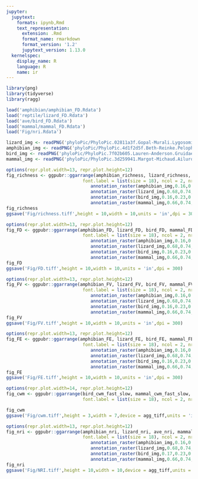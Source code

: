 ```yaml
---
jupyter:
  jupytext:
    formats: ipynb,Rmd
    text_representation:
      extension: .Rmd
      format_name: rmarkdown
      format_version: '1.2'
      jupytext_version: 1.13.0
  kernelspec:
    display_name: R
    language: R
    name: ir
---
```


```r
library(png)
library(tidyverse)
library(ragg)
```

```r
load('amphibian/amphibian_FD.Rdata')
load('reptile/lizard_FD.Rdata')
load('ave/bird_FD.Rdata')
load('mammal/mammal_FD.Rdata')
load('Fig/nri.Rdata')
```

```r
lizard_img <- readPNG('phyloPic/PhyloPic.02811a3f.Gopal-Murali.Lygosominae_Scincidae_Scincoidea_Scincomorpha_Sphenomorphini_Sphenomorphus_Sphenomorphus-dussumieri_Squamata_Unidentata.png')
amphibian_img <- readPNG('phyloPic/PhyloPic.4d1f2d5f.Beth-Reinke.Pelophylax_Pelophylax-perezi_Ranidae.png')
bird_img <- readPNG('phyloPic/PhyloPic.7f02b605.Lauren-Anderson.Gruidae_Gruinae_Grus_Grus-canadensis.png')
mammal_img <- readPNG('phyloPic/PhyloPic.3d259941.Margot-Michaud.Ailuropoda-melanoleuca.png')
```

```r
options(repr.plot.width=13, repr.plot.height=12)
fig_richness <- ggpubr::ggarrange(amphibian_richness, lizard_richness, bird_richness, mammal_richness, labels = c("A", "B", "C", "D"),
                             font.label = list(size = 18), ncol = 2, nrow = 2) +
                                annotation_raster(amphibian_img,0.16,0.24,0.56,0.655) +                
                                annotation_raster(lizard_img,0.68,0.74,0.53,0.67) +
                                annotation_raster(bird_img,0.16,0.23,0.08,0.17) +
                                annotation_raster(mammal_img,0.66,0.74,0.08,0.16)
fig_richness
ggsave('Fig/richness.tiff',height = 10,width = 10,units = 'in',dpi = 300)
```

```r
options(repr.plot.width=13, repr.plot.height=12)
fig_FD <- ggpubr::ggarrange(amphibian_FD, lizard_FD, bird_FD, mammal_FD, labels = c("A", "B", "C", "D"),
                             font.label = list(size = 18), ncol = 2, nrow = 2) +
                                annotation_raster(amphibian_img,0.16,0.24,0.56,0.655) +                
                                annotation_raster(lizard_img,0.68,0.74,0.53,0.67) +
                                annotation_raster(bird_img,0.16,0.23,0.08,0.17) +
                                annotation_raster(mammal_img,0.66,0.74,0.08,0.16)
fig_FD
ggsave('Fig/FD.tiff',height = 10,width = 10,units = 'in',dpi = 300)
```

```r
options(repr.plot.width=13, repr.plot.height=12)
fig_FV <- ggpubr::ggarrange(amphibian_FV, lizard_FV, bird_FV, mammal_FV, labels = c("A", "B", "C", "D"),
                             font.label = list(size = 18), ncol = 2, nrow = 2) +
                                annotation_raster(amphibian_img,0.16,0.24,0.56,0.655) +                
                                annotation_raster(lizard_img,0.68,0.74,0.53,0.67) +
                                annotation_raster(bird_img,0.16,0.23,0.08,0.17) +
                                annotation_raster(mammal_img,0.66,0.74,0.08,0.16)
fig_FV
ggsave('Fig/FV.tiff',height = 10,width = 10,units = 'in',dpi = 300)
```

```r
options(repr.plot.width=13, repr.plot.height=12)
fig_FE <- ggpubr::ggarrange(amphibian_FE, lizard_FE, bird_FE, mammal_FE, labels = c("A", "B", "C", "D"),
                             font.label = list(size = 18), ncol = 2, nrow = 2) +
                                annotation_raster(amphibian_img,0.16,0.24,0.56,0.655) +                
                                annotation_raster(lizard_img,0.68,0.74,0.53,0.67) +
                                annotation_raster(bird_img,0.16,0.23,0.08,0.17) +
                                annotation_raster(mammal_img,0.66,0.74,0.08,0.16)
fig_FE
ggsave('Fig/FE.tiff',height = 10,width = 10,units = 'in',dpi = 300)
```

```r
options(repr.plot.width=14, repr.plot.height=12)
fig_cwm <- ggpubr::ggarrange(bird_cwm_fast_slow, mammal_cwm_fast_slow,
                             font.label = list(size = 18), ncol = 2, nrow = 1)
```

```r
fig_cwm
ggsave('Fig/cwm.tiff',height = 3,width = 7,device = agg_tiff,units = 'in',dpi = 300, scaling = 0.5)
```

```r
options(repr.plot.width=13, repr.plot.height=12)
fig_nri <- ggpubr::ggarrange(amphibian_nri, lizard_nri, ave_nri, mammal_nri, labels = c("A", "B", "C", "D"),
                             font.label = list(size = 18), ncol = 2, nrow = 2) +
                                annotation_raster(amphibian_img,0.16,0.24,0.56,0.66) +                
                                annotation_raster(lizard_img,0.68,0.74,0.53,0.67) +
                                annotation_raster(bird_img,0.17,0.23,0.07,0.17) +
                                annotation_raster(mammal_img,0.66,0.74,0.08,0.16)
fig_nri
ggsave('Fig/NRI.tiff',height = 10,width = 10,device = agg_tiff,units = 'in',dpi = 300, scaling = 0.8)
```
